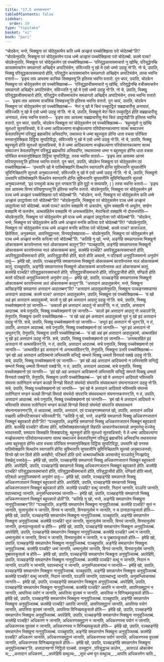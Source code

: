 ```yaml
---
title: "17.5 अत्तादानवग्ग"
tableOfContents: false
sidebar:
  order: 10
type: "tipitaka"
basket: "vi"
book: "pari"
---
```



<DynamicBreadcrumb />

<Division number="436" book="pari">

<Paragraph number="2025" book="pari">
“चोदकेन, भन्ते, भिक्खुना परं चोदेतुकामेन कति धम्मे अज्झत्तं पच्चवेक्खित्वा परो चोदेतब्बो”ति?
</Paragraph>

<Paragraph number="2026" book="pari">
“चोदकेनुपालि, भिक्खुना परं चोदेतुकामेन पञ्च धम्मे अज्झत्तं पच्चवेक्खित्वा परो चोदेतब्बो. कतमे पञ्च? चोदकेनुपालि, भिक्खुना परं चोदेतुकामेन एवं पच्चवेक्खितब्बं—
</Paragraph>

<Paragraph number="2027" book="pari">
‘परिसुद्धकायसमाचारो नु खोम्हि, परिसुद्धेनम्हि कायसमाचारेन समन्नागतो अच्छिद्देन अप्पटिमंसेन, संविज्जति नु खो मे एसो धम्मो उदाहु नो’ति. नो चे, उपालि, भिक्खु परिसुद्धकायसमाचारो होति, परिसुद्धेन कायसमाचारेन समन्नागतो अच्छिद्देन अप्पटिमंसेन, तस्स भवन्ति वत्तारो—  ‘इङ्घ ताव आयस्मा कायिकं सिक्खस्सू’ति इतिस्स भवन्ति वत्तारो.
</Paragraph>

<Paragraph number="2028" book="pari">
पुन चपरं, उपालि, चोदकेन भिक्खुना परं चोदेतुकामेन एवं पच्चवेक्खितब्बं—  ‘परिसुद्धवचीसमाचारो नु खोम्हि, परिसुद्धेनम्हि वचीसमाचारेन समन्नागतो अच्छिद्देन अप्पटिमंसेन, संविज्जति नु खो मे एसो धम्मो उदाहु नो’ति. नो चे, उपालि, भिक्खु परिसुद्धवचीसमाचारो होति, परिसुद्धेन वचीसमाचारेन समन्नागतो अच्छिद्देन अप्पटिमंसेन, तस्स भवन्ति वत्तारो—  ‘इङ्घ ताव आयस्मा वाचसिकं सिक्खस्सू’ति इतिस्स भवन्ति वत्तारो.
</Paragraph>

<Paragraph number="2029" book="pari">
पुन चपरं, उपालि, चोदकेन भिक्खुना परं चोदेतुकामेन एवं पच्चवेक्खितब्बं—  ‘मेत्तं नु खो मे चित्तं पच्चुपट्ठितं सब्रह्मचारीसु अनाघातं, संविज्जति नु खो मे एसो धम्मो उदाहु नो’ति. नो चे, उपालि, भिक्खुनो मेत्तं चित्तं पच्चुपट्ठितं होति सब्रह्मचारीसु अनाघातं, तस्स भवन्ति वत्तारो—  ‘इङ्घ ताव आयस्मा सब्रह्मचारीसु मेत्तं चित्तं उपट्ठापेही’ति इतिस्स भवन्ति वत्तारो.
</Paragraph>

<Paragraph number="2030" book="pari">
पुन चपरं, उपालि, चोदकेन भिक्खुना परं चोदेतुकामेन एवं पच्चवेक्खितब्बं—  ‘बहुस्सुतो नु खोम्हि सुतधरो सुतसन्निचयो, ये ते धम्मा आदिकल्याणा मज्झेकल्याणा परियोसानकल्याणा सात्थं सब्यञ्जनं केवलपरिपुण्णं परिसुद्धं ब्रह्मचरियं अभिवदन्ति, तथारूपा मे धम्मा बहुस्सुता होन्ति धाता वचसा परिचिता मनसानुपेक्खिता दिट्ठिया सुप्पटिविद्धा, संविज्जति नु खो मे एसो धम्मो उदाहु नो’ति. नो चे, उपालि, भिक्खु बहुस्सुतो होति सुतधरो सुतसन्निचयो, ये ते धम्मा आदिकल्याणा मज्झेकल्याणा परियोसानकल्याणा सात्थं सब्यञ्जनं केवलपरिपुण्णं परिसुद्धं ब्रह्मचरियं अभिवदन्ति, तथारूपस्स धम्मा न बहुस्सुता होन्ति धाता वचसा परिचिता मनसानुपेक्खिता दिट्ठिया सुप्पटिविद्धा, तस्स भवन्ति वत्तारो—  ‘इङ्घ ताव आयस्मा आगमं परियापुणस्सू’ति इतिस्स भवन्ति वत्तारो.
</Paragraph>

<Paragraph number="2031" book="pari">
पुन चपरं, उपालि, चोदकेन भिक्खुना परं चोदेतुकामेन एवं पच्चवेक्खितब्बं—  ‘उभयानि खो मे पातिमोक्खानि वित्थारेन स्वागतानि होन्ति सुविभत्तानि सुप्पवत्तीनि सुविनिच्छितानि सुत्तसो अनुब्यञ्जनसो, संविज्जति नु खो मे एसो धम्मो उदाहु नो’ति. नो चे, उपालि, भिक्खुनो उभयानि पातिमोक्खानि वित्थारेन स्वागतानि होन्ति सुविभत्तानि सुप्पवत्तीनि सुविनिच्छितानि सुत्तसो अनुब्यञ्जनसो, ‘इदं पनावुसो कत्थ वुत्तं भगवता’ति इति पुट्ठो न सम्पायति, ( ) तस्स भवन्ति वत्तारो—  ‘इङ्घ ताव आयस्मा विनयं परियापुणस्सू’ति इतिस्स भवन्ति वत्तारो. चोदकेनुपालि, भिक्खुना परं चोदेतुकामेन इमे पञ्च धम्मे अज्झत्तं पच्चवेक्खित्वा परो चोदेतब्बो”ति.
</Paragraph>

</Division>
<Division number="437" book="pari">

<Paragraph number="2032" book="pari">
“चोदकेन, भन्ते, भिक्खुना परं चोदेतुकामेन कति धम्मे अज्झत्तं उपट्ठापेत्वा परो चोदेतब्बो”ति?
</Paragraph>

<Paragraph number="2033" book="pari">
“चोदकेनुपालि, भिक्खुना परं चोदेतुकामेन पञ्च धम्मे अज्झत्तं उपट्ठापेत्वा परो चोदेतब्बो. कतमे पञ्च? कालेन वक्खामि नो अकालेन, भूतेन वक्खामि नो अभूतेन, सण्हेन वक्खामि नो फरुसेन, अत्थसंहितेन वक्खामि नो अनत्थसंहितेन, मेत्ताचित्तो वक्खामि नो दोसन्तरोति—  चोदकेनुपालि, भिक्खुना परं चोदेतुकामेन इमे पञ्च धम्मे अज्झत्तं उपट्ठापेत्वा परो चोदेतब्बो”ति.
</Paragraph>

</Division>
<Division number="438" book="pari">

<Paragraph number="2034" book="pari">
“चोदकेन, भन्ते, भिक्खुना परं चोदेतुकामेन कति धम्मे अज्झत्तं मनसि करित्वा परो चोदेतब्बो”ति?
</Paragraph>

<Paragraph number="2035" book="pari">
“चोदकेनुपालि, भिक्खुना परं चोदेतुकामेन पञ्च धम्मे अज्झत्तं मनसि करित्वा परो चोदेतब्बो. कतमे पञ्च? कारुञ्ञता, हितेसिता, अनुकम्पता, आपत्तिवुट्ठानता, विनयपुरेक्खारता—  चोदकेनुपालि, भिक्खुना परं चोदेतुकामेन इमे पञ्च धम्मे अज्झत्तं मनसि करित्वा परो चोदेतब्बो”ति.
</Paragraph>

</Division>
<Division number="439" book="pari">

<Paragraph number="2036" book="pari">
“कतिहि नु खो, भन्ते, अङ्गेहि समन्नागतस्स भिक्खुनो ओकासकम्मं कारापेन्तस्स नालं ओकासकम्मं कातुन्”ति?
</Paragraph>

<Paragraph number="2037" book="pari">
“पञ्चहुपालि, अङ्गेहि समन्नागतस्स भिक्खुनो ओकासकम्मं कारापेन्तस्स नालं ओकासकम्मं कातुं. कतमेहि पञ्चहि? अपरिसुद्धकायसमाचारो होति, अपरिसुद्धवचीसमाचारो होति, अपरिसुद्धाजीवो होति, बालो होति अब्यत्तो, न पटिबलो अनुयुञ्जियमानो अनुयोगं दातुं—  इमेहि खो, उपालि, पञ्चहङ्गेहि समन्नागतस्स भिक्खुनो ओकासकम्मं कारापेन्तस्स नालं ओकासकम्मं कातुं.
</Paragraph>

<Paragraph number="2038" book="pari">
पञ्चहुपालि, अङ्गेहि समन्नागतस्स भिक्खुनो ओकासकम्मं कारापेन्तस्स अलं ओकासकम्मं कातुं. कतमेहि पञ्चहि? परिसुद्धकायसमाचारो होति, परिसुद्धवचीसमाचारो होति, परिसुद्धाजीवो होति, पण्डितो होति ब्यत्तो पटिबलो अनुयुञ्जियमानो अनुयोगं दातुं—  इमेहि खो, उपालि, पञ्चहङ्गेहि समन्नागतस्स भिक्खुनो ओकासकम्मं कारापेन्तस्स अलं ओकासकम्मं कातुन्”ति.
</Paragraph>

</Division>
<Division number="440" book="pari">

<Paragraph number="2039" book="pari">
“अत्तादानं आदातुकामेन, भन्ते, भिक्खुना कतिहङ्गेहि समन्नागतं अत्तादानं आदातब्बन्”ति?
</Paragraph>

<Paragraph number="2040" book="pari">
“अत्तादानं आदातुकामेनुपालि, भिक्खुना पञ्चङ्गसमन्नागतं अत्तादानं आदातब्बं. कतमे पञ्च? अत्तादानं आदातुकामेन, उपालि, भिक्खुना एवं पच्चवेक्खितब्बं—  ‘यं खो अहं इमं अत्तादानं आदातुकामो, कालो नु खो इमं अत्तादानं आदातुं उदाहु नो’ति. सचे, उपालि, भिक्खु पच्चवेक्खमानो एवं जानाति—  ‘अकालो इमं अत्तादानं आदातुं नो कालो’ति, न तं, उपालि, अत्तादानं आदातब्बं.
</Paragraph>

<Paragraph number="2041" book="pari">
सचे पनुपालि, भिक्खु पच्चवेक्खमानो एवं जानाति—  ‘कालो इमं अत्तादानं आदातुं नो अकालो’ति, तेनुपालि, भिक्खुना उत्तरि पच्चवेक्खितब्बं—  ‘यं खो अहं इमं अत्तादानं आदातुकामो भूतं नु खो इदं अत्तादानं उदाहु नो’ति. सचे, उपालि, भिक्खु पच्चवेक्खमानो एवं जानाति—  ‘अभूतं इदं अत्तादानं नो भूतन्’ति, न तं, उपालि, अत्तादानं आदातब्बं.
</Paragraph>

<Paragraph number="2042" book="pari">
सचे पनुपालि, भिक्खु पच्चवेक्खमानो एवं जानाति—  ‘भूतं इदं अत्तादानं नो अभूतन्’ति, तेनुपालि, भिक्खुना उत्तरि पच्चवेक्खितब्बं—  ‘यं खो अहं इमं अत्तादानं आदातुकामो, अत्थसंहितं नु खो इदं अत्तादानं उदाहु नो’ति. सचे, उपालि, भिक्खु पच्चवेक्खमानो एवं जानाति—  ‘अनत्थसंहितं इदं अत्तादानं नो अत्थसंहितन्’ति, न तं, उपालि, अत्तादानं आदातब्बं.
</Paragraph>

<Paragraph number="2043" book="pari">
सचे पनुपालि, भिक्खु पच्चवेक्खमानो एवं जानाति—  ‘अत्थसंहितं इदं अत्तादानं नो अनत्थसंहितन्’ति, तेनुपालि, भिक्खुना उत्तरि पच्चवेक्खितब्बं—  ‘इमं खो अहं अत्तादानं आदियमानो लभिस्सामि सन्दिट्ठे सम्भत्ते भिक्खू धम्मतो विनयतो पक्खे उदाहु नो’ति. सचे, उपालि, भिक्खु पच्चवेक्खमानो एवं जानाति—  ‘इमं खो अहं अत्तादानं आदियमानो न लभिस्सामि सन्दिट्ठे सम्भत्ते भिक्खू धम्मतो विनयतो पक्खे’ति, न तं, उपालि, अत्तादानं आदातब्बं.
</Paragraph>

<Paragraph number="2044" book="pari">
सचे पनुपालि, भिक्खु पच्चवेक्खमानो एवं जानाति—  ‘इदं खो अहं अत्तादानं आदियमानो लभिस्सामि सन्दिट्ठे सम्भत्ते भिक्खू धम्मतो विनयतो पक्खे’ति, तेनुपालि, भिक्खुना उत्तरि पच्चवेक्खितब्बं—  ‘इमं खो मे अत्तादानं आदियतो भविस्सति संघस्स ततोनिदानं भण्डनं कलहो विग्गहो विवादो संघभेदो संघराजि संघववत्थानं संघनानाकरणं उदाहु नो’ति. सचे, उपालि, भिक्खु पच्चवेक्खमानो एवं जानाति—  ‘इमं खो मे अत्तादानं आदियतो भविस्सति संघस्स ततोनिदानं भण्डनं कलहो विग्गहो विवादो संघभेदो संघराजि संघववत्थानं संघनानाकरणन्’ति, न तं, उपालि, अत्तादानं आदातब्बं.
</Paragraph>

<Paragraph number="2045" book="pari">
सचे पनुपालि, भिक्खु पच्चवेक्खमानो एवं जानाति—  ‘इमं खो मे अत्तादानं आदियतो न भविस्सति संघस्स ततोनिदानं भण्डनं कलहो विग्गहो विवादो संघभेदो संघराजि संघववत्थानं संघनानाकरणन्’ति, तं आदातब्बं, उपालि, अत्तादानं. एवं पञ्चङ्गसमन्नागतं खो, उपालि, अत्तादानं आदिन्नं पच्छापि अविप्पटिसारकरं भविस्सती”ति.
</Paragraph>

</Division>
<Division number="441" book="pari">

<Paragraph number="2046" book="pari">
“कतिहि नु खो, भन्ते, अङ्गेहि समन्नागतो भिक्खु अधिकरणजातानं भिक्खूनं बहूपकारो होती”ति?
</Paragraph>

<Paragraph number="2047" book="pari">
“पञ्चहुपालि, अङ्गेहि समन्नागतो भिक्खु अधिकरणजातानं भिक्खूनं बहूपकारो होति. कतमेहि पञ्चहि? सीलवा होति, पातिमोक्खसंवरसंवुतो विहरति आचारगोचरसम्पन्नो अणुमत्तेसु वज्जेसु भयदस्सावी, समादाय सिक्खति सिक्खापदेसु; बहुस्सुतो होति सुतधरो सुतसन्निचयो; ये ते धम्मा आदिकल्याणा मज्झेकल्याणा परियोसानकल्याणा सात्थं सब्यञ्जनं केवलपरिपुण्णं परिसुद्धं ब्रह्मचरियं अभिवदन्ति तथारूपस्स धम्मा बहुस्सुता होन्ति धाता वचसा परिचिता मनसानुपेक्खिता दिट्ठिया सुप्पटिविद्धा, उभयानि खो पनस्स पातिमोक्खानि वित्थारेन स्वागतानि होन्ति सुविभत्तानि सुप्पवत्तीनि सुविनिच्छितानि सुत्तसो अनुब्यञ्जनसो; विनये खो पन ठितो होति असंहीरो; पटिबलो होति उभो अत्थपच्चत्थिके अस्सासेतुं सञ्ञापेतुं निज्झापेतुं पेक्खेतुं पसादेतुं—  इमेहि खो, उपालि, पञ्चहङ्गेहि समन्नागतो भिक्खु अधिकरणजातानं भिक्खूनं बहूपकारो होति.
</Paragraph>

<Paragraph number="2048" book="pari">
अपरेहिपि, उपालि, पञ्चहङ्गेहि समन्नागतो भिक्खु अधिकरणजातानं भिक्खूनं बहूपकारो होति. कतमेहि पञ्चहि? परिसुद्धकायसमाचारो होति, परिसुद्धवचीसमाचारो होति, परिसुद्धाजीवो होति, पण्डितो होति ब्यत्तो, पटिबलो अनुयुञ्जियमानो अनुयोगं दातुं—  इमेहि खो, उपालि, पञ्चहङ्गेहि समन्नागतो भिक्खु अधिकरणजातानं भिक्खूनं बहूपकारो होति.
</Paragraph>

<Paragraph number="2049" book="pari">
अपरेहिपि, उपालि, पञ्चहङ्गेहि समन्नागतो भिक्खु अधिकरणजातानं भिक्खूनं बहूपकारो होति. कतमेहि पञ्चहि? वत्थुं जानाति, निदानं जानाति, पञ्ञत्तिं जानाति, पदपच्चाभट्ठं जानाति, अनुसन्धिवचनपथं जानाति—  इमेहि खो, उपालि, पञ्चहङ्गेहि समन्नागतो भिक्खु अधिकरणजातानं भिक्खूनं बहूपकारो होती”ति.
</Paragraph>

</Division>
<Division number="442" book="pari">

<Paragraph number="2050" book="pari">
“कतिहि नु खो, भन्ते, अङ्गेहि समन्नागतेन भिक्खुना नानुयुञ्जितब्बन्”ति?
</Paragraph>

<Paragraph number="2051" book="pari">
“पञ्चहुपालि, अङ्गेहि समन्नागतेन भिक्खुना नानुयुञ्जितब्बं. कतमेहि पञ्चहि? सुत्तं न जानाति, सुत्तानुलोमं न जानाति, विनयं न जानाति, विनयानुलोमं न जानाति, न च ठानाठानकुसलो होति—  इमेहि खो, उपालि, पञ्चहङ्गेहि समन्नागतेन भिक्खुना नानुयुञ्जितब्बं.
</Paragraph>

<Paragraph number="2052" book="pari">
पञ्चहुपालि, अङ्गेहि समन्नागतेन भिक्खुना अनुयुञ्जितब्बं. कतमेहि पञ्चहि? सुत्तं जानाति, सुत्तानुलोमं जानाति, विनयं जानाति, विनयानुलोमं जानाति, ठानाठानकुसलो च होति—  इमेहि खो, उपालि, पञ्चहङ्गेहि समन्नागतेन भिक्खुना अनुयुञ्जितब्बं.
</Paragraph>

<Paragraph number="2053" book="pari">
अपरेहिपि, उपालि, पञ्चहङ्गेहि समन्नागतेन भिक्खुना नानुयुञ्जितब्बं. कतमेहि पञ्चहि? धम्मं न जानाति, धम्मानुलोमं न जानाति, विनयं न जानाति, विनयानुलोमं न जानाति, न च पुब्बापरकुसलो होति—  इमेहि खो, उपालि, पञ्चहङ्गेहि समन्नागतेन भिक्खुना नानुयुञ्जितब्बं.
</Paragraph>

<Paragraph number="2054" book="pari">
पञ्चहुपालि, अङ्गेहि समन्नागतेन भिक्खुना अनुयुञ्जितब्बं. कतमेहि पञ्चहि? धम्मं जानाति, धम्मानुलोमं जानाति, विनयं जानाति, विनयानुलोमं जानाति, पुब्बापरकुसलो च होति—  इमेहि खो, उपालि, पञ्चहङ्गेहि समन्नागतेन भिक्खुना अनुयुञ्जितब्बं.
</Paragraph>

<Paragraph number="2055" book="pari">
अपरेहिपि, उपालि, पञ्चहङ्गेहि समन्नागतेन भिक्खुना नानुयुञ्जितब्बं. कतमेहि पञ्चहि? वत्थुं न जानाति, निदानं न जानाति, पञ्ञत्तिं न जानाति, पदपच्चाभट्ठं न जानाति, अनुसन्धिवचनपथं न जानाति—  इमेहि खो, उपालि, पञ्चहङ्गेहि समन्नागतेन भिक्खुना नानुयुञ्जितब्बं.
</Paragraph>

<Paragraph number="2056" book="pari">
पञ्चहुपालि, अङ्गेहि समन्नागतेन भिक्खुना अनुयुञ्जितब्बं. कतमेहि पञ्चहि? वत्थुं जानाति, निदानं जानाति, पञ्ञत्तिं जानाति, पदपच्चाभट्ठं जानाति, अनुसन्धिवचनपथं जानाति—  इमेहि खो, उपालि, पञ्चहङ्गेहि समन्नागतेन भिक्खुना अनुयुञ्जितब्बं.
</Paragraph>

<Paragraph number="2057" book="pari">
अपरेहिपि, उपालि, पञ्चहङ्गेहि समन्नागतेन भिक्खुना नानुयुञ्जितब्बं. कतमेहि पञ्चहि? आपत्तिं न जानाति, आपत्तिसमुट्ठानं न जानाति, आपत्तिया पयोगं न जानाति, आपत्तिया वूपसमं न जानाति, आपत्तिया न विनिच्छयकुसलो होति—  इमेहि खो, उपालि, पञ्चहङ्गेहि समन्नागतेन भिक्खुना नानुयुञ्जितब्बं.
</Paragraph>

<Paragraph number="2058" book="pari">
पञ्चहुपालि, अङ्गेहि समन्नागतेन भिक्खुना अनुयुञ्जितब्बं. कतमेहि पञ्चहि? आपत्तिं जानाति, आपत्तिसमुट्ठानं जानाति, आपत्तिया पयोगं जानाति, आपत्तिया वूपसमं जानाति, आपत्तिया विनिच्छयकुसलो होति—  इमेहि खो, उपालि, पञ्चहङ्गेहि समन्नागतेन भिक्खुना अनुयुञ्जितब्बं.
</Paragraph>

<Paragraph number="2059" book="pari">
अपरेहिपि, उपालि, पञ्चहङ्गेहि समन्नागतेन भिक्खुना नानुयुञ्जितब्बं. कतमेहि पञ्चहि? अधिकरणं न जानाति, अधिकरणसमुट्ठानं न जानाति, अधिकरणस्स पयोगं न जानाति, अधिकरणस्स वूपसमं न जानाति, अधिकरणस्स न विनिच्छयकुसलो होति—  इमेहि खो, उपालि, पञ्चहङ्गेहि समन्नागतेन भिक्खुना नानुयुञ्जितब्बं.
</Paragraph>

<Paragraph number="2060" book="pari">
पञ्चहुपालि, अङ्गेहि समन्नागतेन भिक्खुना अनुयुञ्जितब्बं. कतमेहि पञ्चहि? अधिकरणं जानाति, अधिकरणसमुट्ठानं जानाति, अधिकरणस्स पयोगं जानाति, अधिकरणस्स वूपसमं जानाति, अधिकरणस्स विनिच्छयकुसलो होति—  इमेहि खो, उपालि, पञ्चहङ्गेहि समन्नागतेन भिक्खुना अनुयुञ्जितब्बन्”ति.

</Paragraph>
</Division>

<Paragraph number="2061" type="center" book="pari">
अत्तादानवग्गो निट्ठितो पञ्चमो.



</Paragraph>

<Paragraph number="2062" type="center" book="pari">
तस्सुद्दानं


</Paragraph>

<Paragraph number="2063" type="verses" book="pari">
_परिसुद्धञ्च कालेन,_  
_कारुञ्ञं ओकासेन च;_  
_अत्तादानं अधिकरणं,_  
_अपरेहिपि वत्थुञ्च;_  
_सुत्तं धम्मं पुन वत्थुञ्च,_  
_आपत्ति अधिकरणेन चाति._
</Paragraph>
